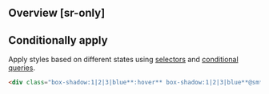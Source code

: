 ## Overview [sr-only]
<Overview/>

## Conditionally apply
Apply styles based on different states using [selectors](/docs/state-selectors) and [conditional queries](/docs/conditional-queries).
```html
<div class="box-shadow:1|2|3|blue**:hover** box-shadow:1|2|3|blue**@sm** box-shadow:1|2|3|blue**@dark** box-shadow:1|2|3|blue**@print**">…</div>
```

